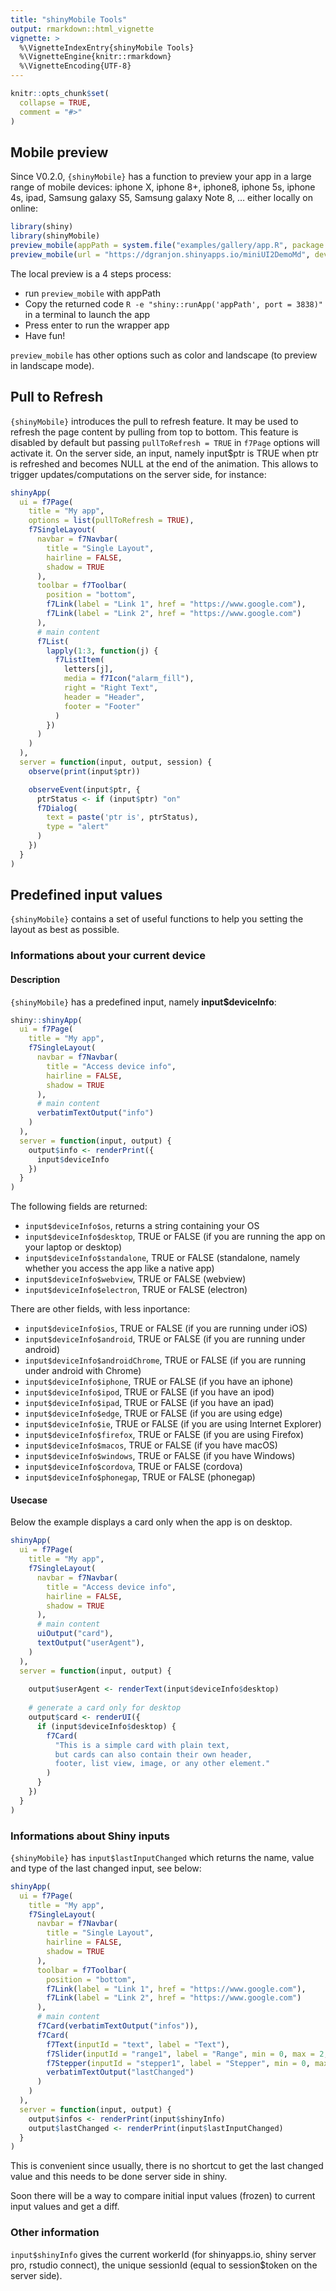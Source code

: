 ```yaml
---
title: "shinyMobile Tools"
output: rmarkdown::html_vignette
vignette: >
  %\VignetteIndexEntry{shinyMobile Tools}
  %\VignetteEngine{knitr::rmarkdown}
  %\VignetteEncoding{UTF-8}
---
```


```r
knitr::opts_chunk$set(
  collapse = TRUE,
  comment = "#>"
)
```

## Mobile preview
Since V0.2.0, `{shinyMobile}` has a function to preview your app in a large range of 
mobile devices: iphone X, iphone 8+, iphone8, iphone 5s, iphone 4s, ipad, Samsung galaxy S5,
Samsung galaxy Note 8, ... either locally on online:

```r
library(shiny)
library(shinyMobile)
preview_mobile(appPath = system.file("examples/gallery/app.R", package = "shinyMobile"), device = "iphoneX")
preview_mobile(url = "https://dgranjon.shinyapps.io/miniUI2DemoMd", device = "ipadMini")
```

The local preview is a 4 steps process:

- run `preview_mobile` with appPath
- Copy the returned code `R -e "shiny::runApp('appPath', port = 3838)"` in a terminal to launch the app
- Press enter to run the wrapper app
- Have fun!

`preview_mobile` has other options such as color and landscape (to preview in landscape mode).

## Pull to Refresh
`{shinyMobile}` introduces the pull to refresh feature. It may be used to refresh the page content by pulling from top to bottom. This feature is disabled by default but passing `pullToRefresh = TRUE` in `f7Page` options will activate it. On the server side, an input, namely input$ptr is TRUE when ptr is refreshed and becomes NULL at the end of the animation. This allows to trigger updates/computations on the server side, for instance:

```r
shinyApp(
  ui = f7Page(
    title = "My app",
    options = list(pullToRefresh = TRUE),
    f7SingleLayout(
      navbar = f7Navbar(
        title = "Single Layout",
        hairline = FALSE,
        shadow = TRUE
      ),
      toolbar = f7Toolbar(
        position = "bottom",
        f7Link(label = "Link 1", href = "https://www.google.com"),
        f7Link(label = "Link 2", href = "https://www.google.com")
      ),
      # main content
      f7List(
        lapply(1:3, function(j) {
          f7ListItem(
            letters[j],
            media = f7Icon("alarm_fill"),
            right = "Right Text",
            header = "Header",
            footer = "Footer"
          )
        })
      )
    )
  ),
  server = function(input, output, session) {
    observe(print(input$ptr))

    observeEvent(input$ptr, {
      ptrStatus <- if (input$ptr) "on"
      f7Dialog(
        text = paste('ptr is', ptrStatus),
        type = "alert"
      )
    })
  }
)

```

## Predefined input values
`{shinyMobile}` contains a set of useful functions to help you setting the layout as best as
possible. 

### Informations about your current device

#### Description
`{shinyMobile}` has a predefined input, namely **input$deviceInfo**:

```r
shiny::shinyApp(
  ui = f7Page(
    title = "My app",
    f7SingleLayout(
      navbar = f7Navbar(
        title = "Access device info",
        hairline = FALSE,
        shadow = TRUE
      ),
      # main content
      verbatimTextOutput("info")
    )
  ),
  server = function(input, output) {
    output$info <- renderPrint({
      input$deviceInfo
    })
  }
)
```

The following fields are returned:

- `input$deviceInfo$os`, returns a string containing your OS
- `input$deviceInfo$desktop`, TRUE or FALSE (if you are running the app on your laptop or desktop)
- `input$deviceInfo$standalone`, TRUE or FALSE (standalone, namely whether you access the app like a native app)
- `input$deviceInfo$webview`, TRUE or FALSE (webview)
- `input$deviceInfo$electron`, TRUE or FALSE (electron)

There are other fields, with less inportance:

- `input$deviceInfo$ios`, TRUE or FALSE (if you are running under iOS)
- `input$deviceInfo$android`, TRUE or FALSE (if you are running under android)
- `input$deviceInfo$androidChrome`, TRUE or FALSE (if you are running under android with Chrome)
- `input$deviceInfo$iphone`, TRUE or FALSE (if you have an iphone)
- `input$deviceInfo$ipod`, TRUE or FALSE (if you have an ipod)
- `input$deviceInfo$ipad`, TRUE or FALSE (if you have an ipad)
- `input$deviceInfo$edge`, TRUE or FALSE (if you are using edge)
- `input$deviceInfo$ie`, TRUE or FALSE (if you are using Internet Explorer)
- `input$deviceInfo$firefox`, TRUE or FALSE (if you are using Firefox)
- `input$deviceInfo$macos`, TRUE or FALSE (if you have macOS)
- `input$deviceInfo$windows`, TRUE or FALSE (if you have Windows)
- `input$deviceInfo$cordova`, TRUE or FALSE (cordova)
- `input$deviceInfo$phonegap`, TRUE or FALSE (phonegap)


#### Usecase

Below the example displays a card only when the app is on desktop.

```r
shinyApp(
  ui = f7Page(
    title = "My app",
    f7SingleLayout(
      navbar = f7Navbar(
        title = "Access device info",
        hairline = FALSE,
        shadow = TRUE
      ),
      # main content
      uiOutput("card"),
      textOutput("userAgent"),
    )
  ),
  server = function(input, output) {
    
    output$userAgent <- renderText(input$deviceInfo$desktop)
    
    # generate a card only for desktop
    output$card <- renderUI({
      if (input$deviceInfo$desktop) {
        f7Card(
          "This is a simple card with plain text,
          but cards can also contain their own header,
          footer, list view, image, or any other element."
        )
      }
    })
  }
)
```


### Informations about Shiny inputs

`{shinyMobile}` has `input$lastInputChanged` which returns the name, value and type of the
last changed input, see below:

```r
shinyApp(
  ui = f7Page(
    title = "My app",
    f7SingleLayout(
      navbar = f7Navbar(
        title = "Single Layout",
        hairline = FALSE,
        shadow = TRUE
      ),
      toolbar = f7Toolbar(
        position = "bottom",
        f7Link(label = "Link 1", href = "https://www.google.com"),
        f7Link(label = "Link 2", href = "https://www.google.com")
      ),
      # main content
      f7Card(verbatimTextOutput("infos")),
      f7Card(
        f7Text(inputId = "text", label = "Text"),
        f7Slider(inputId = "range1", label = "Range", min = 0, max = 2, value = 1, step = 0.1),
        f7Stepper(inputId = "stepper1", label = "Stepper", min = 0, max = 10, value = 5),
        verbatimTextOutput("lastChanged")
      )
    )
  ),
  server = function(input, output) {
    output$infos <- renderPrint(input$shinyInfo)
    output$lastChanged <- renderPrint(input$lastInputChanged)
  }
)
```

This is convenient since usually, there is no shortcut to get the last changed value and this
needs to be done server side in shiny.

Soon there will be a way to compare initial input values (frozen) to current input values
and get a diff.

### Other information

`input$shinyInfo` gives the current workerId (for shinyapps.io, shiny server pro, rstudio connect), the unique sessionId (equal to session$token on the server side).



